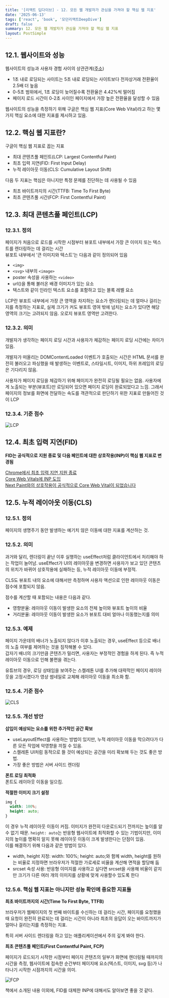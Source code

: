 ```yaml
---
title: '[리액트 딥다이브] - 12. 모든 웹 개발자가 관심을 가져야 할 핵심 웹 지표'
date: '2025-06-13'
tags: ['react', 'book', '모던리액트DeepDive']
draft: false
summary: 12. 모든 웹 개발자가 관심을 가져야 할 핵심 웹 지표
layout: PostSimple
---
```


## 12.1. 웹사이트와 성능

웹사이트의 성능과 사용자 경험 사이의 상관관계([주소](https://portent.com/blog/analytics/research-site-speed-hurting-everyones-revenue.htm))

- 1초 내로 로딩되는 사이트는 5초 내로 로딩되는 사이트보다 전자상거래 전환율이 2.5배 더 높음
- 0-5초 범위에서, 1초 로딩이 늦어질수록 전환율은 4.42%씩 떨어짐
- 페이지 로드 시간이 0-2초 사이인 페이지에서 가장 높은 전환율을 달성할 수 있음

웹사이트의 성능을 측정하기 위해 구글은 핵심 웹 지표(Core Web Vital)라고 하는 몇 가지 핵심 요소에 대한 지표를 제시하고 있음.

## 12.2. 핵심 웹 지표란?

구글이 핵심 웹 지표로 꼽는 지표

- 최대 콘텐츠풀 페인트(LCP: Largest Contentful Paint)
- 최초 입력 지연(FID: First Input Delay)
- 누적 레이아웃 이동(CLS: Cumulative Layout Shift)

다음 두 지표는 핵심은 아니지만 특정 문제를 진단하는 데 사용될 수 있음

- 최초 바이트까지의 시간(TTFB: Time To First Byte)
- 최초 콘텐츠풀 시간(FCP: First Contentful Paint)

## 12.3. 최대 콘텐츠풀 페인트(LCP)

### 12.3.1. 정의

페이지가 처음으로 로드를 시작한 시점부터 뷰포트 내부에서 가장 큰 이미지 또는 텍스트를 렌더링하는 데 걸리는 시간  
뷰포트 내부에서 '큰 이미지와 텍스트'는 다음과 같이 정의되어 있음

- `<img>`
- `<svg>` 내부의 `<image>`
- poster 속성을 사용하는 `<video>`
- url()을 통해 불러온 배경 이미지가 있는 요소
- 텍스트와 같이 인라인 텍스트 요소를 포함하고 있는 블록 레벨 요소

LCP란 뷰포트 내부에서 가장 큰 영역을 차지하는 요소가 렌더링되는 데 얼마나 걸리는지를 측정하는 지표로, 실제 크기가 커도 뷰포트 영여 밖에 넘치는 요소가 있다면 해당 영역의 크기는 고려되지 않음. 오로지 뷰포트 영역만 고려한다.

### 12.3.2. 의미

개발자가 생각하는 페이지 로딩 시간과 사용자가 체감하는 페이지 로딩 시간에는 차이가 있음.

개발자가 떠올리는 DOMContentLoaded 이벤트가 호출되는 시간은 HTML 문서를 완전히 불러오고 파싱했을 때 발생하는 이벤트로, 스타일시트, 이미지, 하위 프레임의 로딩은 기다리지 않음.

사용자가 페이지 로딩을 체감하기 위해 페이지가 완전히 로딩될 필요는 없음. 사용자에게 노출되는 부분(뷰포트)만 로딩되어 있으면 페이지 로딩이 완료되었다고 느낌. 그래서 페이지의 정보를 화면에 전달하는 속도를 객관적으로 판단하기 위한 지표로 만들어진 것이 LCP

### 12.3.4. 기준 점수

![LCP](https://web.dev/articles/lcp/image/good-lcp-values.svg)

## 12.4. 최초 입력 지연(FID)

**FID는 공식적으로 지원 종료 및 다음 페인트에 대한 상호작용(INP)이 핵심 웹 지표로 변경됨**

[Chrome에서 최초 입력 지연 지원 종료](https://web.dev/blog/fid?hl=ko)  
[Core Web Vitals에 INP 도입](https://developers.google.com/search/blog/2023/05/introducing-inp?hl=ko)  
[Next Paint와의 상호작용이 공식적으로 Core Web Vital이 되었습니다](https://web.dev/blog/inp-cwv-launch?hl=ko#fid_deprecation_timeline)

## 12.5. 누적 레이아웃 이동(CLS)

### 12.5.1. 정의

페이지의 생명주기 동안 발생하는 예기치 않은 이동에 대한 지표를 계산하는 것.

### 12.5.2. 의미

과거와 달리, 렌더링이 끝난 이후 실행하는 useEffect처럼 클라이언트에서 처리해야 하는 작업이 늘어남. useEffect가 UI의 레이아웃을 변경하면 사용자가 보고 있던 콘텐츠의 위치가 바뀌어 상호작용에 실패하는 등, 누적 레이아웃 이동에 부정적.

CLS도 뷰포트 내의 요소에 대해서만 측정하며 사용자 액션으로 인한 레이아웃 이동은 점수에 포함되지 않음.

점수를 계산할 때 포함되는 내용은 다음과 같다.

- 영향분율: 레이아웃 이동이 발생한 요소의 전체 높이와 뷰포트 높이의 비율
- 거리분율: 레이아웃 이동이 발생한 요소가 뷰포트 대비 얼마나 이동했는지를 의미

### 12.5.3. 예제

페이지 가운데의 배너가 노출되지 않다가 이후 노출되는 경우, useEffect 등으로 배너의 노출 여부를 제어하는 것을 짐작해볼 수 있다.  
갑자기 배너의 크기만큼 콘텐츠가 밀리면, 사용자는 부정적인 경험을 하게 된다. 즉 누적 레이아웃 이동으로 인해 불편을 겪는다.

유튜브의 경우, 로딩 상태임을 보여주는 스켈레톤 UI를 추가해 대략적인 페이지 레이아웃을 고정시켰다가 영상 썸네일로 교체해 레이아웃 이동을 최소화 함.

### 12.5.4. 기준 점수

![CLS](https://web.dev/articles/cls/image/good-cls-values.svg)

### 12.5.5. 개선 방안

**삽입이 예상되는 요소를 위한 추가적인 공간 확보**

- useLayoutEffect를 사용하는 방법이 있지만, 누적 레이아웃 이동을 막으려다가 다른 모든 작업에 악영향을 끼칠 수 있음.
- 스켈레톤 UI처럼 동적으로 뜰 것이 예상되는 공간을 미리 확보해 두는 것도 좋은 방법.
- 가장 좋은 방법은 서버 사이드 렌더링

**폰트 로딩 최적화**  
폰트도 레이아웃 이동을 일으킴.

**적절한 이미지 크기 설정**

```css
img {
  width: 100%;
  height: auto;
}
```

이 경우 누적 레이아웃 이동이 커짐. 이미지가 완전히 다운로드되기 전까지는 높이를 알 수 없기 때문. `height: auto`는 반응형 웹사이트에 최적화할 수 있는 기법이지만, 이미지의 높이를 명확히 알지 못해 레이아웃 이동이 크게 발생한다는 단점이 있음.  
이를 해결하기 위해 다음과 같은 방법이 있다.

- width, height 지정: width: 100%; height: auto;와 함께 width, height를 원하는 비율로 지정하면 브라우저가 적절한 가로세로 비율을 계산해 면적을 할당해 둠
- srcset 속성 사용: 반응형 이미지를 사용하고 싶다면 srcset을 사용해 비율이 같지만 크기가 다른 여러 개의 이미지를 상황에 맞게 사용할수 있도록 한다

### 12.5.6. 핵심 웹 지표는 아니지만 성능 확인에 중요한 지표들

**최초 바이트까지의 시간(Time To First Byte, TTFB)**

브라우저가 웹페이지의 첫 번째 바이트를 수신하는 데 걸리는 시간, 페이지를 요청했을 때 요청이 완전히 완료되는 데 걸리는 시간이 아니라 최초의 응답이 오는 바이트까지가 얼마나 걸리는지를 측정하는 지표.

특히 서버 사이드 렌더링을 하고 있는 애플리케이션에서 주의 깊게 봐야 한다.

**최초 콘텐츠풀 페인트(First Contentful Paint, FCP)**

페이지가 로드되기 시작한 시점부터 페이지 콘텐츠의 일부가 화면에 렌더링될 때까지의 시간을 측정, 웹사이트에 접속한 순간부터 페이지에 요소(텍스트, 이미지, svg 등)가 나타나기 시작한 시점까지의 시간을 의미.

![FCP](https://web.dev/static/articles/fcp/image/good-fcp-values-18.svg)

책에서 소개된 내용 이외에, FID를 대체한 INP에 대해서도 알아보면 좋을 것 같다.
